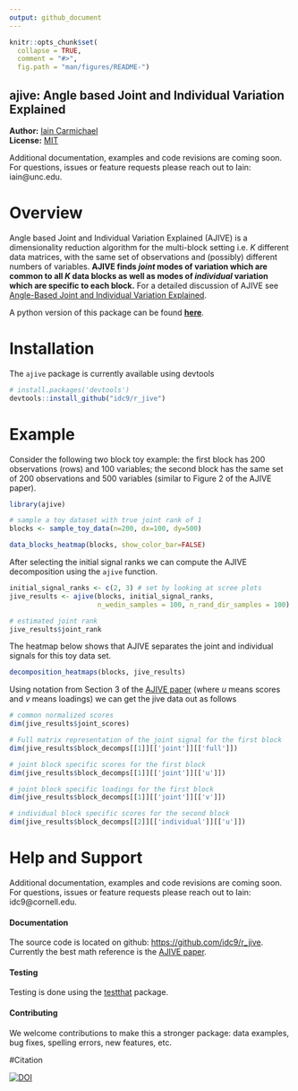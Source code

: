 ```yaml
---
output: github_document
---
```


<!-- README.md is generated from README.Rmd. Please edit that file -->

```r
knitr::opts_chunk$set(
  collapse = TRUE,
  comment = "#>",
  fig.path = "man/figures/README-")
```
ajive: Angle based Joint and Individual Variation Explained
---------------

**Author:** [Iain Carmichael](https://idc9.github.io/)<br/>
**License:** [MIT](https://opensource.org/licenses/MIT)

Additional documentation, examples and code revisions are coming soon. For questions, issues or feature requests please reach out to Iain: iain@unc.edu.


# Overview

Angle based Joint and Individual Variation Explained (AJIVE) is a dimensionality reduction algorithm for the multi-block setting i.e. $K$ different data matrices, with the same set of observations and (possibly) different numbers of variables. **AJIVE finds *joint* modes of variation which are common to all $K$ data blocks as well as modes of *individual* variation which are specific to each block.** For a detailed discussion of AJIVE see [Angle-Based Joint and Individual Variation Explained](https://arxiv.org/pdf/1704.02060.pdf).

A python version of this package can be found [**here**](https://github.com/idc9/py_jive).

# Installation

The `ajive` package is currently available using devtools
```r
# install.packages('devtools')
devtools::install_github("idc9/r_jive")
```

# Example
Consider the following two block toy example: the first block has 200 observations (rows) and 100 variables; the second block has the same set of 200 observations and 500 variables (similar to Figure 2 of the AJIVE paper).
```r
library(ajive)

# sample a toy dataset with true joint rank of 1
blocks <- sample_toy_data(n=200, dx=100, dy=500)

data_blocks_heatmap(blocks, show_color_bar=FALSE)
```

After selecting the initial signal ranks we can compute the AJIVE decomposition using the `ajive` function.
```r
initial_signal_ranks <- c(2, 3) # set by looking at scree plots
jive_results <- ajive(blocks, initial_signal_ranks, 
                      n_wedin_samples = 100, n_rand_dir_samples = 100)

# estimated joint rank
jive_results$joint_rank
```


The heatmap below shows that AJIVE separates the joint and individual signals for this toy data set.
```r
decomposition_heatmaps(blocks, jive_results)
```


Using notation from Section 3 of the [AJIVE paper](https://arxiv.org/pdf/1704.02060.pdf) (where *u* means scores and *v* means loadings) we can get the jive data out as follows
```r
# common normalized scores
dim(jive_results$joint_scores)

# Full matrix representation of the joint signal for the first block
dim(jive_results$block_decomps[[1]][['joint']][['full']])

# joint block specific scores for the first block
dim(jive_results$block_decomps[[1]][['joint']][['u']])

# joint block specific loadings for the first block
dim(jive_results$block_decomps[[1]][['joint']][['v']])

# individual block specific scores for the second block
dim(jive_results$block_decomps[[2]][['individual']][['u']])
```
# Help and Support

Additional documentation, examples and code revisions are coming soon. For questions, issues or feature requests please reach out to Iain: idc9@cornell.edu. 

#### Documentation

The source code is located on github: [https://github.com/idc9/r_jive](https://github.com/idc9/r_jive). Currently the best math reference is the [AJIVE paper](https://arxiv.org/pdf/1704.02060.pdf).

#### Testing

Testing is done using the [testthat](https://github.com/hadley/testthat) package.

#### Contributing

We welcome contributions to make this a stronger package: data examples, bug fixes, spelling errors, new features, etc. <!-- TODO: add a more CONTRIBUTING file with more detail -->

#Citation

[![DOI](https://zenodo.org/badge/DOI/10.5281/zenodo.4091755.svg)](https://doi.org/10.5281/zenodo.4091755)

